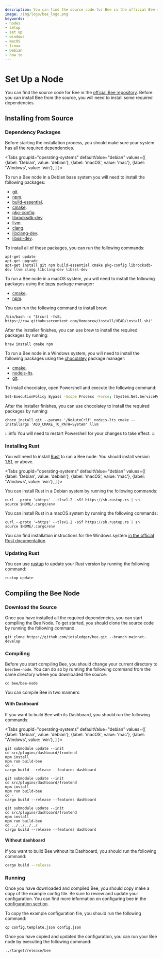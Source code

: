 ```yaml
---
description: You can find the source code for Bee in the official Bee repository. Before you can install Bee from the source, you will need to install some required dependencies.
image: /img/logo/bee_logo.png
keywords:
- nodes
- setup
- set up
- windows
- macOS
- linux
- Debian
- how to
---
```


# Set Up a Node

You can find the source code for Bee in the [official Bee repository](https://github.com/iotaledger/bee). Before you can install Bee from the source, you will need to install some required dependencies.

## Installing from Source

### Dependency Packages

Before starting the installation process, you should make sure your system has all the required dependencies.

<Tabs
groupId="operating-systems"
defaultValue="debian"
values={[
    {label: 'Debian', value: 'debian'},
    {label: 'macOS', value: 'mac'},
    {label: 'Windows', value: 'win'},
]
}>
<TabItem value="debian">

To run a Bee node in a Debian base system you will need to install the following packages:

- [git](https://git-scm.com/).
- [npm](https://www.npmjs.com/).
- [build-essential](https://packages.debian.org/sid/build-essential).
- [cmake](https://cmake.org/).
- [pkg-config](https://packages.debian.org/sid/pkg-config).
- [librocksdb-dev](https://packages.debian.org/sid/librocksdb-dev).
- [llvm](https://apt.llvm.org/).
- [clang](https://packages.debian.org/search?keywords=clang).
- [libclang-dev](https://packages.debian.org/unstable/libclang-dev).
- [libssl-dev](https://packages.debian.org/jessie/libssl-dev).

To install all of these packages, you can run the following commands:

```shell
apt-get update
apt-get upgrade
apt-get install git npm build-essential cmake pkg-config librocksdb-dev llvm clang libclang-dev libssl-dev
```

</TabItem>
<TabItem value="mac">

To run a Bee node in a macOS system, you will need to install the following packages using the [brew](https://brew.sh/) package manager:

- [cmake](https://cmake.org/).
- [npm](https://www.npmjs.com/).

You can run the following command to install brew:

```shell
/bin/bash -c "$(curl -fsSL https://raw.githubusercontent.com/Homebrew/install/HEAD/install.sh)"
```

After the installer finishes, you can use brew to install the required packages by running:

```shell
brew install cmake npm
```

</TabItem>
<TabItem value="win">

To run a Bee node in a Windows system, you will need to install the following packages using the
[chocolatey](https://chocolatey.org/) package manager:

- [cmake](https://cmake.org/).
- [nodejs-lts](https://nodejs.org/).
- [git](https://git-scm.com/).

To install chocolatey, open Powershell and execute the following command:

```sh
Set-ExecutionPolicy Bypass -Scope Process -Force; [System.Net.ServicePointManager]::SecurityProtocol = [System.Net.ServicePointManager]::SecurityProtocol -bor 3072; iex ((New-Object System.Net.WebClient).DownloadString('https://chocolatey.org/install.ps1'))
```

After the installer finishes, you can use chocolatey to install the required packages by running:

```shell
choco install git --params '/NoAutoCrlf' nodejs-lts cmake --installargs 'ADD_CMAKE_TO_PATH=System' llvm
```

:::info
You will need to restart Powershell for your changes to take effect.
:::

</TabItem>
</Tabs>

### Installing Rust

You will need to install [Rust](https://www.rust-lang.org/) to run a Bee node. You should install version [1.51](https://blog.rust-lang.org/2021/03/25/Rust-1.51.0.html), or above.

<Tabs
  groupId="operating-systems"
  defaultValue="debian"
  values={[
    {label: 'Debian', value: 'debian'},
    {label: 'macOS', value: 'mac'},
    {label: 'Windows', value: 'win'},
  ]
}>
<TabItem value="debian">

You can install Rust in a Debian system by running the following commands:

```shell
curl --proto '=https' --tlsv1.2 -sSf https://sh.rustup.rs | sh
source $HOME/.cargo/env
```

</TabItem>
<TabItem value="mac">

You can install Rust in a macOS system by running the following commands:

```shell
curl --proto '=https' --tlsv1.2 -sSf https://sh.rustup.rs | sh
source $HOME/.cargo/env
```

</TabItem>
<TabItem value="win">

You can find installation instructions for the Windows system [in the official Rust documentation](https://www.rust-lang.org/learn/get-started).

</TabItem>
</Tabs>

### Updating Rust

You can use [rustup](https://rustup.rs/) to update your Rust version by running the following command:

```sh
rustup update
```

## Compiling the Bee Node

### Download the Source

Once you have installed all the required dependencies, you can start compiling the Bee Node. To get started, you should clone the source code by running the following command.

```shell
git clone https://github.com/iotaledger/bee.git --branch mainnet-develop
```

### Compiling
Before you start compiling Bee, you should change your current directory to `bee/bee-node`. You can do so by running the following command from the same directory where you downloaded the source:

```shell
cd bee/bee-node
```

You can compile Bee in two manners:

#### With Dashboard

If you want to build Bee with its Dashboard, you should run the following commands:

<Tabs
  groupId="operating-systems"
  defaultValue="debian"
  values={[
    {label: 'Debian', value: 'debian'},
    {label: 'macOS', value: 'mac'},
    {label: 'Windows', value: 'win'},
  ]
}>
<TabItem value="debian">

```shell
git submodule update --init
cd src/plugins/dashboard/frontend
npm install
npm run build-bee
cd -
cargo build --release --features dashboard
```

</TabItem>
<TabItem value="mac">

```shell
git submodule update --init
cd src/plugins/dashboard/frontend
npm install
npm run build-bee
cd -
cargo build --release --features dashboard
```

</TabItem>
<TabItem value="win">

```shell
git submodule update --init
cd src/plugins/dashboard/frontend
npm install
npm run build-bee
cd ../../../../
cargo build --release --features dashboard
```

</TabItem>
</Tabs>

#### Without dashboard

If you want to build Bee without its Dashboard, you should run the following command:

```sh
cargo build --release
```

### Running

Once you have downloaded and compiled Bee, you should copy make a copy of the example config file. Be sure to review and update your configuration. You can find more information on configuring bee in the [configuration section](configuration.md).

To copy the example configuration file, you should run the following command:
```shell
cp config.template.json config.json
```

Once you have copied and updated the configuration, you can run your Bee node by executing the following command:

```shell
../target/release/bee
```
